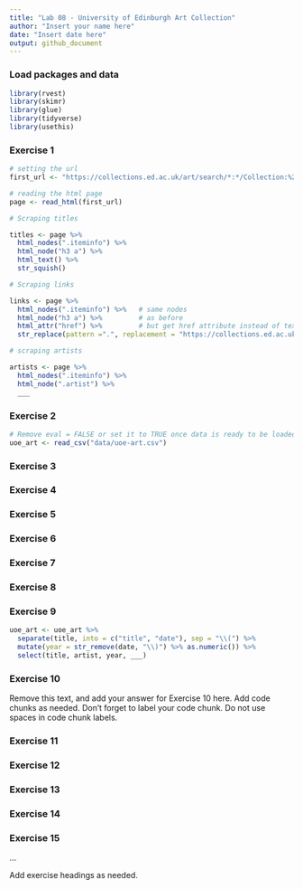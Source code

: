 ```yaml
---
title: "Lab 08 - University of Edinburgh Art Collection"
author: "Insert your name here"
date: "Insert date here"
output: github_document
---
```


### Load packages and data



```r
library(rvest)
library(skimr)
library(glue)
library(tidyverse) 
library(usethis)
```


### Exercise 1

```r
# setting the url
first_url <- "https://collections.ed.ac.uk/art/search/*:*/Collection:%22edinburgh+college+of+art%7C%7C%7CEdinburgh+College+of+Art%22?offset=0"

# reading the html page
page <- read_html(first_url)

# Scraping titles

titles <- page %>%
  html_nodes(".iteminfo") %>%
  html_node("h3 a") %>%
  html_text() %>% 
  str_squish()

# Scraping links

links <- page %>%
  html_nodes(".iteminfo") %>%   # same nodes
  html_node("h3 a") %>%         # as before
  html_attr("href") %>%         # but get href attribute instead of text
  str_replace(pattern =".", replacement = "https://collections.ed.ac.uk") #replacing link

```

```R
# scraping artists 

artists <- page %>%
  html_nodes(".iteminfo") %>%
  html_node(".artist") %>%
  ___
```


### Exercise 2

```r
# Remove eval = FALSE or set it to TRUE once data is ready to be loaded
uoe_art <- read_csv("data/uoe-art.csv")
```


### Exercise 3

### Exercise 4

### Exercise 5

### Exercise 6

### Exercise 7

### Exercise 8

### Exercise 9

```r
uoe_art <- uoe_art %>%
  separate(title, into = c("title", "date"), sep = "\\(") %>%
  mutate(year = str_remove(date, "\\)") %>% as.numeric()) %>%
  select(title, artist, year, ___)
```

### Exercise 10

Remove this text, and add your answer for Exercise 10 here.
Add code chunks as needed.
Don't forget to label your code chunk.
Do not use spaces in code chunk labels.

### Exercise 11

### Exercise 12

### Exercise 13

### Exercise 14

### Exercise 15

...

Add exercise headings as needed.
